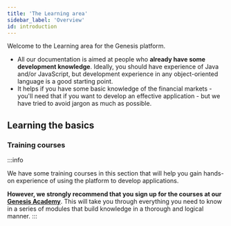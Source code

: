 ```yaml
---
title: 'The Learning area'
sidebar_label: 'Overview'
id: introduction
---
```


Welcome to the Learning area for the Genesis platform. 

- All our documentation is aimed at people who **already have some development knowledge**. Ideally, you should have experience of Java and/or JavaScript, but development experience in any object-oriented language is a good starting point.
- It helps if you have some basic knowledge of the financial markets - you'll need that if you want to develop an effective application - but we have tried to avoid jargon as much as possible.

## Learning the basics

<Grid container>
    <Grid item xs={12} md={6} sx={{padding: '1%'}}>
        <QuickCard heading="Simple introduction" link="../getting-started/learn-the-basics/simple-introduction/" text="This introduces you to some terminology and the basic architecture.">
        </QuickCard>
    </Grid>
    <Grid item xs={12} md={6} sx={{padding: '1%'}}>
        <QuickCard heading="Prerequisites" link="../getting-started/quick-start/hardware-and-software/" text="Check out our prerequisites and get the software you need onto your machine.">
        </QuickCard>
    </Grid>
    <Grid item xs={12} md={6} sx={{padding: '1%'}}>
        <QuickCard heading="Get started" link="../getting-started/quick-start/" text="Get started straight away. Build the simplest of applications in just a few careful steps.">
        </QuickCard>
    </Grid>
    <Grid item xs={12} md={6} sx={{padding: '1%'}}>
        <QuickCard heading="Advanced learning" link="../getting-started/advanced-learning/" text="For experienced developers, we have some pages that look at tackling practical tasks.">
        </QuickCard>
    </Grid>
</Grid>

### Training courses
:::info 

We have some training courses in this section that will help you gain hands-on experience of using the platform to develop applications.

**However, we strongly recommend that you sign up for the courses at our [Genesis Academy](https://genesis-academy.workramp.io/)**. This will take you through everything you need to know in a series of modules that build knowledge in a thorough and logical manner.
:::
